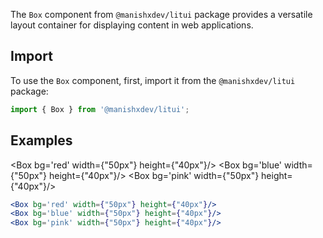 
The `Box` component from `@manishxdev/litui` package provides a versatile layout container for displaying content in web applications.

## Import

To use the `Box` component, first, import it from the `@manishxdev/litui` package:

```jsx
import { Box } from '@manishxdev/litui';
```

## Examples

<Box bg='red' width={"50px"} height={"40px"}/>
<Box bg='blue' width={"50px"} height={"40px"}/>
<Box bg='pink' width={"50px"} height={"40px"}/>

```jsx 
<Box bg='red' width={"50px"} height={"40px"}/>
<Box bg='blue' width={"50px"} height={"40px"}/>
<Box bg='pink' width={"50px"} height={"40px"}/>
```